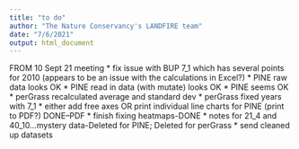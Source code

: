 ```yaml
---
title: "to do"
author: "The Nature Conservancy's LANDFIRE team"
date: "7/6/2021"
output: html_document
---
```


FROM 10 Sept 21 meeting
* fix issue with BUP 7_1 which has several points for 2010 (appears to be an issue with the calculations in Excel?)
    * PINE raw data looks OK
    * PINE read in data (with mutate) looks OK
    * PINE seems OK
    * perGrass recalculated average and standard dev
    * perGrass fixed years with 7_1
* either add free axes OR print individual line charts for PINE (print to PDF?) DONE--PDF
* finish fixing heatmaps-DONE
* notes for 21_4 and 40_10...mystery data-Deleted for PINE;  Deleted for perGrass
* send cleaned up datasets

